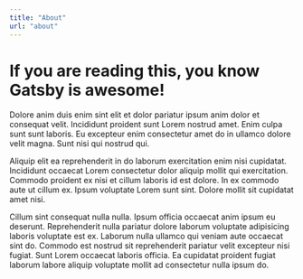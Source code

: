 ```yaml
---
title: "About"
url: "about"
---
```


<h1>If you are reading this, you know Gatsby is awesome!</h1>

Dolore anim duis enim sint elit et dolor pariatur ipsum anim dolor et consequat velit. Incididunt proident sunt Lorem nostrud amet. Enim culpa sunt sunt laboris. Eu excepteur enim consectetur amet do in ullamco dolore velit magna. Sunt nisi qui nostrud qui.

Aliquip elit ea reprehenderit in do laborum exercitation enim nisi cupidatat. Incididunt occaecat Lorem consectetur dolor aliquip mollit qui exercitation. Commodo proident ex nisi et cillum laboris id est dolore. In ex commodo aute ut cillum ex. Ipsum voluptate Lorem sunt sint. Dolore mollit sit cupidatat amet nisi.

Cillum sint consequat nulla nulla. Ipsum officia occaecat anim ipsum eu deserunt. Reprehenderit nulla pariatur dolore laborum voluptate adipisicing laboris voluptate est ex. Laborum nulla ullamco qui veniam aute occaecat sint do. Commodo est nostrud sit reprehenderit pariatur velit excepteur nisi fugiat. Sunt Lorem occaecat laboris officia. Ea cupidatat proident fugiat laborum labore aliquip voluptate mollit ad consectetur nulla ipsum do.